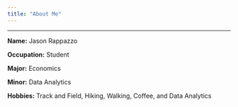 ```yaml
---
title: "About Me"
---
```

___

**Name:** Jason Rappazzo

**Occupation:** Student

**Major:** Economics

**Minor:** Data Analytics

**Hobbies:** Track and Field, Hiking, Walking, Coffee, and Data Analytics


